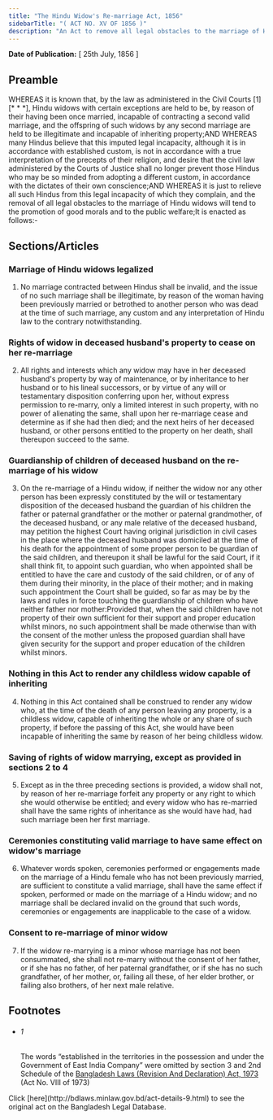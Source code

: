 ```yaml
---
title: "The Hindu Widow's Re-marriage Act, 1856"
sidebarTitle: "( ACT NO. XV OF 1856 )"
description: "An Act to remove all legal obstacles to the marriage of Hindu Widows."
---
```


**Date of Publication:** [ 25th July, 1856 ]

## Preamble

WHEREAS it is known that, by the law as administered in the Civil Courts [1][\* \* \*], Hindu widows with certain exceptions are held to be, by reason of their having been once married, incapable of contracting a second valid marriage, and the offspring of such widows by any second marriage are held to be illegitimate and incapable of inheriting property;AND WHEREAS many Hindus believe that this imputed legal incapacity, although it is in accordance with established custom, is not in accordance with a true interpretation of the precepts of their religion, and desire that the civil law administered by the Courts of Justice shall no longer prevent those Hindus who may be so minded from adopting a different custom, in accordance with the dictates of their own conscience;AND WHEREAS it is just to relieve all such Hindus from this legal incapacity of which they complain, and the removal of all legal obstacles to the marriage of Hindu widows will tend to the promotion of good morals and to the public welfare;It is enacted as follows:-

## Sections/Articles

### Marriage of Hindu widows legalized

1. No marriage contracted between Hindus shall be invalid, and the issue of no such marriage shall be illegitimate, by reason of the woman having been previously married or betrothed to another person who was dead at the time of such marriage, any custom and any interpretation of Hindu law to the contrary notwithstanding.

### Rights of widow in deceased husband's property to cease on her re-marriage

2. All rights and interests which any widow may have in her deceased husband's property by way of maintenance, or by inheritance to her husband or to his lineal successors, or by virtue of any will or testamentary disposition conferring upon her, without express permission to re-marry, only a limited interest in such property, with no power of alienating the same, shall upon her re-marriage cease and determine as if she had then died; and the next heirs of her deceased husband, or other persons entitled to the property on her death, shall thereupon succeed to the same.

### Guardianship of children of deceased husband on the re-marriage of his widow

3. On the re-marriage of a Hindu widow, if neither the widow nor any other person has been expressly constituted by the will or testamentary disposition of the deceased husband the guardian of his children the father or paternal grandfather or the mother or paternal grandmother, of the deceased husband, or any male relative of the deceased husband, may petition the highest Court having original jurisdiction in civil cases in the place where the deceased husband was domiciled at the time of his death for the appointment of some proper person to be guardian of the said children, and thereupon it shall be lawful for the said Court, if it shall think fit, to appoint such guardian, who when appointed shall be entitled to have the care and custody of the said children, or of any of them during their minority, in the place of their mother; and in making such appointment the Court shall be guided, so far as may be by the laws and rules in force touching the guardianship of children who have neither father nor mother:Provided that, when the said children have not property of their own sufficient for their support and proper education whilst minors, no such appointment shall be made otherwise than with the consent of the mother unless the proposed guardian shall have given security for the support and proper education of the children whilst minors.

### Nothing in this Act to render any childless widow capable of inheriting

4. Nothing in this Act contained shall be construed to render any widow who, at the time of the death of any person leaving any property, is a childless widow, capable of inheriting the whole or any share of such property, if before the passing of this Act, she would have been incapable of inheriting the same by reason of her being childless widow.

### Saving of rights of widow marrying, except as provided in sections 2 to 4

5. Except as in the three preceding sections is provided, a widow shall not, by reason of her re-marriage forfeit any property or any right to which she would otherwise be entitled; and every widow who has re-married shall have the same rights of inheritance as she would have had, had such marriage been her first marriage.

### Ceremonies constituting valid marriage to have same effect on widow's marriage

6. Whatever words spoken, ceremonies performed or engagements made on the marriage of a Hindu female who has not been previously married, are sufficient to constitute a valid marriage, shall have the same effect if spoken, performed or made on the marriage of a Hindu widow; and no marriage shall be declared invalid on the ground that such words, ceremonies or engagements are inapplicable to the case of a widow.

### Consent to re-marriage of minor widow

7. If the widow re-marrying is a minor whose marriage has not been consummated, she shall not re-marry without the consent of her father, or if she has no father, of her paternal grandfather, or if she has no such grandfather, of her mother, or, failing all these, of her elder brother, or failing also brothers, of her next male relative.

## Footnotes

- ###### 1

  The words “established in the territories in the possession and under the Government of East India Company” were omitted by section 3 and 2nd Schedule of the [Bangladesh Laws (Revision And Declaration) Act, 1973](/laws/act-430 "Bangladesh Laws (Revision And Declaration) Act, 1973") (Act No. VIII of 1973)

<Note>
  Click [here](http://bdlaws.minlaw.gov.bd/act-details-9.html) to see the original act on the Bangladesh Legal Database.
</Note>

